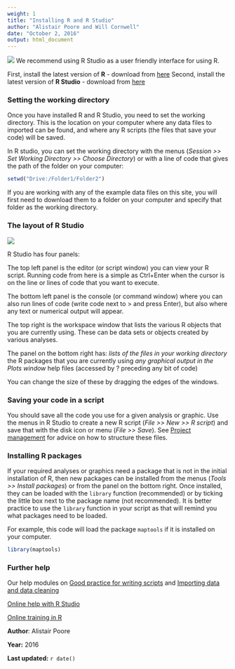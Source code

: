 ```yaml
---
weight: 1
title: "Installing R and R Studio"
author: "Alistair Poore and Will Cornwell"
date: "October 2, 2016"
output: html_document
---
```


![](blue-125.png)
We recommend using R Studio as a user friendly interface for using R.

First, install the latest version of **R** - download from [here](http://cran.rstudio.com/) 
Second, install the latest version of **R Studio** - download from [here](http://www.rstudio.com/products/rstudio/download/)
  

### Setting the working directory
 
Once you have installed R and R Studio, you need to set the working directory. This is the location on your computer where any data files to imported can be found, and where any R scripts (the files that save your code) will be saved. 

In R studio, you can set the working directory with the menus (*Session >> Set Working Directory >> Choose Directory*) or with a line of code that gives the path of the folder on your computer:

```r
setwd("Drive:/Folder1/Folder2")
```

If you are working with any of the example data files on this site, you will first need to download them to a folder on your computer and specify that folder as the working directory.
  

### The layout of R Studio
 
![](Installing_R_and_R_Studio_image.jpg)

R Studio has four panels:

The top left panel is the editor (or script window) you can view your R script. Running code from here is a simple as Ctrl+Enter when the cursor is on the line or lines of code that you want to execute.

The bottom left panel is the console (or command window) where you can also run lines of code (write code next to > and press Enter), but also where any text or numerical output will appear.

The top right is the workspace window that lists the various R objects that you are currently using. These can be data sets or objects created by various analyses.

The panel on the bottom right has:
*lists of the files in your working directory
*the R packages that you are currently using
*any graphical output in the Plots window
*help files (accessed by ? preceding any bit of code)

You can change the size of these by dragging the edges of the windows.
  

### Saving your code in a script
 
You should save all the code you use for a given analysis or graphic. Use the menus in R Studio to create a new R script (*File >> New >> R script*) and save that with the disk icon or menu (*File >> Save*). See [Project management](../project-management/) for advice on how to structure these files.
  

### Installing R packages
 

If your required analyses or graphics need a package that is not in the initial installation of R, then new packages can be installed from the menus (*Tools >> Install packages*) or from the panel on the bottom right. Once installed, they can be loaded with the `library` function (recommended) or by ticking the little box next to the package name (not recommended). It is better practice to use the `library` function in your script as that will remind you what packages need to be loaded.

For example, this code will load the package `maptools` if it is installed on your computer.

```r
library(maptools)
```
  

### Further help
 

Our help modules on [Good practice for writing scripts](/coding-skills/good-practice) and [Importing data and data cleaning](../importing-data)

[Online help with R Studio](https://support.rstudio.com/hc/en-us/sections/200107586-Using-RStudio)

[Online training in R](https://education.rstudio.com/learn/beginner/)
  

**Author**: Alistair Poore
 
**Year:** 2016

**Last updated:** `r date()`
